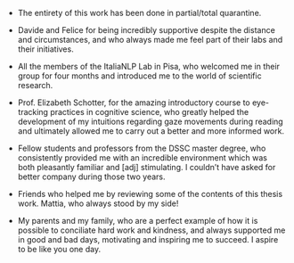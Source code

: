 - The entirety of this work has been done in partial/total quarantine.

- Davide and Felice for being incredibly supportive despite the distance and circumstances, and who always made me feel part of their labs and their initiatives.

- All the members of the ItaliaNLP Lab in Pisa, who welcomed me in their group for four months and introduced me to the world of scientific research.

- Prof. Elizabeth Schotter, for the amazing introductory course to eye-tracking practices in cognitive science, who greatly helped the development of my intuitions regarding gaze movements during reading and ultimately allowed me to carry out a better and more informed work.

- Fellow students and professors from the DSSC master degree, who consistently provided me with an incredible environment which was both pleasantly familiar and [adj] stimulating. I couldn't have asked for better company during those two years.

- Friends who helped me by reviewing some of the contents of this thesis work. Mattia, who always stood by my side!

- My parents and my family, who are a perfect example of how it is possible to conciliate hard work and kindness, and always supported me in good and bad days, motivating and inspiring me to succeed. I aspire to be like you one day.


